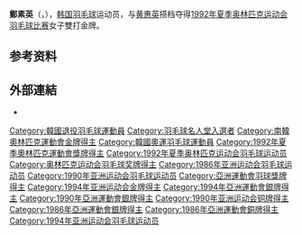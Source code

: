 {{Otheruses|鄭素英}}
{{noteTA|G1=Badminton}}
{{MedalTop}}
{{MedalSport | 女子[[奥林匹克运动会羽毛球比赛|羽毛球]]}}
{{MedalGold  | [[1992年夏季奥林匹克运动会|1992年巴塞罗那]] | [[1992年夏季奥林匹克运动会羽毛球比赛|女子雙打]]}}
{{MedalBottom}}
{{Infobox Korean name
|hangul=정소영 
|hanja=鄭素英
|rr =Jeong So-yeong
|mr =Chŏng So-yŏng
}}
'''鄭素英'''（{{kor|정소영|鄭素英|Jeong So-yeong}}，{{bd|1967年|3月4日}}），[[韩国|韩国]][[羽毛球|羽毛球]]运动员，与[[黄惠英|黄惠英]]搭档夺得[[1992年夏季奥林匹克运动会羽毛球比赛|1992年夏季奥林匹克运动会羽毛球比赛]]女子雙打金牌。

== 参考资料 ==
{{reflist}}

== 外部連結 ==
* {{Sports links}}

{{Badminton-bio-stub}}
{{苏迪曼杯冠军}}
{{奧林匹克運動會羽毛球女子雙打冠軍}}
{{亚洲运动会羽毛球比赛混合双打冠军}}
{{亚洲运动会羽毛球比赛女子团体冠军}}

{{Authority control}}
{{DEFAULTSORT:Chung So-young}}
[[Category:韓國退役羽毛球運動員|Category:韓國退役羽毛球運動員]]
[[Category:羽毛球名人堂入選者|Category:羽毛球名人堂入選者]]
[[Category:南韓奧林匹克運動會金牌得主|Category:南韓奧林匹克運動會金牌得主]]
[[Category:韓國奧運羽毛球運動員|Category:韓國奧運羽毛球運動員]]
[[Category:1992年夏季奧林匹克運動會獎牌得主|Category:1992年夏季奧林匹克運動會獎牌得主]]
[[Category:1992年夏季奥林匹克运动会羽毛球运动员|Category:1992年夏季奥林匹克运动会羽毛球运动员]]
[[Category:奥林匹克运动会羽毛球奖牌得主|Category:奥林匹克运动会羽毛球奖牌得主]]
[[Category:1986年亚洲运动会羽毛球运动员|Category:1986年亚洲运动会羽毛球运动员]]
[[Category:1990年亚洲运动会羽毛球运动员|Category:1990年亚洲运动会羽毛球运动员]]
[[Category:亞洲運動會羽球獎牌得主|Category:亞洲運動會羽球獎牌得主]]
[[Category:1994年亚洲运动会金牌得主|Category:1994年亚洲运动会金牌得主]]
[[Category:1994年亞洲運動會銀牌得主|Category:1994年亞洲運動會銀牌得主]]
[[Category:1990年亞洲運動會銀牌得主|Category:1990年亞洲運動會銀牌得主]]
[[Category:1990年亚洲运动会铜牌得主|Category:1990年亚洲运动会铜牌得主]]
[[Category:1986年亞洲運動會銀牌得主|Category:1986年亞洲運動會銀牌得主]]
[[Category:1986年亞洲運動會銅牌得主|Category:1986年亞洲運動會銅牌得主]]
[[Category:1994年亚洲运动会羽毛球运动员|Category:1994年亚洲运动会羽毛球运动员]]